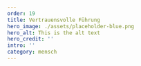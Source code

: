 ---
order: 19
title: Vertrauensvolle Führung
hero_image: ./assets/placeholder-blue.png
hero_alt: This is the alt text
hero_credit: ''
intro: ''
category: mensch
---

<PlaceholderText/>
